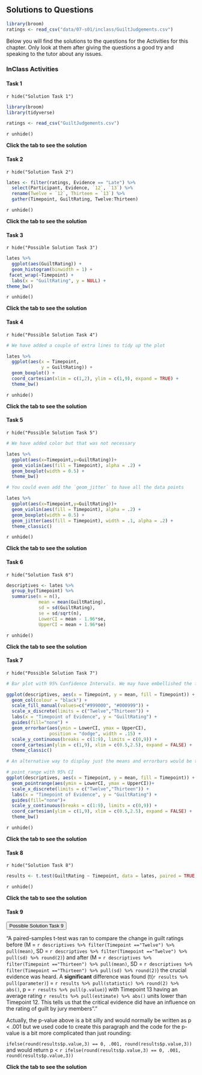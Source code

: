 ## Solutions to Questions

```r
library(broom)
ratings <- read_csv("data/07-s01/inclass/GuiltJudgements.csv")
```

Below you will find the solutions to the questions for the Activities for this chapter. Only look at them after giving the questions a good try and speaking to the tutor about any issues.

### InClass Activities

#### Task 1

`r hide("Solution Task 1")`
```r

library(broom)
library(tidyverse)

ratings <- read_csv("GuiltJudgements.csv")

```
`r unhide()`

**Click the tab to see the solution**

#### Task 2

`r hide("Solution Task 2")`
```r

lates <- filter(ratings, Evidence == "Late") %>% 
  select(Participant, Evidence, `12`, `13`) %>% 
  rename(Twelve = `12`, Thirteen = `13`) %>%
  gather(Timepoint, GuiltRating, Twelve:Thirteen)

```
`r unhide()`

**Click the tab to see the solution**

#### Task 3

`r hide("Possible Solution Task 3")`
```r
lates %>% 
  ggplot(aes(GuiltRating)) +
  geom_histogram(binwidth = 1) +
 facet_wrap(~Timepoint) +
  labs(x = "GuiltRating", y = NULL) +
theme_bw()
```
`r unhide()`

**Click the tab to see the solution**

#### Task 4

`r hide("Possible Solution Task 4")`
```r

# We have added a couple of extra lines to tidy up the plot

lates %>% 
  ggplot(aes(x = Timepoint,
             y = GuiltRating)) + 
  geom_boxplot() +
  coord_cartesian(xlim = c(1,2), ylim = c(1,9), expand = TRUE) +
  theme_bw()

```
`r unhide()`

**Click the tab to see the solution**

#### Task 5

`r hide("Possible Solution Task 5")`
```r

# We have added color but that was not necessary

lates %>% 
  ggplot(aes(x=Timepoint,y=GuiltRating))+
  geom_violin(aes(fill = Timepoint), alpha = .2) + 
  geom_boxplot(width = 0.5) +
  theme_bw()

# You could even add the `geom_jitter` to have all the data points

lates %>% 
  ggplot(aes(x=Timepoint,y=GuiltRating))+
  geom_violin(aes(fill = Timepoint), alpha = .2) + 
  geom_boxplot(width = 0.5) +
  geom_jitter(aes(fill = Timepoint), width = .1, alpha = .2) + 
  theme_classic()
```
`r unhide()`

**Click the tab to see the solution**

#### Task 6

`r hide("Solution Task 6")`
```r
descriptives <- lates %>% 
  group_by(Timepoint) %>%
  summarise(n = n(),
            mean = mean(GuiltRating),
            sd = sd(GuiltRating),
            se = sd/sqrt(n),
            LowerCI = mean - 1.96*se,
            UpperCI = mean + 1.96*se)
```
`r unhide()`

**Click the tab to see the solution**

#### Task 7

`r hide("Possible Solution Task 7")`
```r

# Bar plot with 95% Confidence Intervals. We may have embellished the figure a little, but you can mess around with it to see what each bit does.

ggplot(descriptives, aes(x = Timepoint, y = mean, fill = Timepoint)) + 
  geom_col(colour = "black") +
  scale_fill_manual(values=c("#999000", "#000999")) +
  scale_x_discrete(limits = c("Twelve","Thirteen")) +
  labs(x = "Timepoint of Evidence", y = "GuiltRating") +
  guides(fill="none") +
  geom_errorbar(aes(ymin = LowerCI, ymax = UpperCI),
                position = "dodge", width = .15) +
  scale_y_continuous(breaks = c(1:9), limits = c(0,9)) +
  coord_cartesian(ylim = c(1,9), xlim = c(0.5,2.5), expand = FALSE) +
  theme_classic()

# An alternative way to display just the means and errorbars would be to use the pointrange approach.

# point_range with 95% CI
ggplot(descriptives, aes(x = Timepoint, y = mean, fill = Timepoint)) + 
  geom_pointrange(aes(ymin = LowerCI, ymax = UpperCI))+
  scale_x_discrete(limits = c("Twelve","Thirteen")) +
  labs(x = "Timepoint of Evidence", y = "GuiltRating") +
  guides(fill="none")+
  scale_y_continuous(breaks = c(1:9), limits = c(0,9)) +
  coord_cartesian(ylim = c(1,9), xlim = c(0.5,2.5), expand = FALSE) +
  theme_bw()

```
`r unhide()`

**Click the tab to see the solution**

#### Task 8

`r hide("Solution Task 8")`
```r

results <- t.test(GuiltRating ~ Timepoint, data = lates, paired = TRUE, alternative = "two.sided") %>% tidy()

```
`r unhide()`

**Click the tab to see the solution**

#### Task 9

<div class="solution"><button>Possible Solution Task 9</button>

"A paired-samples t-test was ran to compare the change in guilt ratings before (M = `r descriptives %>% filter(Timepoint =="Twelve") %>% pull(mean)`, SD = `r descriptives %>% filter(Timepoint =="Twelve") %>% pull(sd) %>% round(2)`) and after (M = `r descriptives %>% filter(Timepoint =="Thirteen") %>% pull(mean)`, SD = `r descriptives %>% filter(Timepoint =="Thirteen") %>% pull(sd) %>% round(2)`) the crucial evidence was heard. A **significant** difference was found (t(`r results %>% pull(parameter)`) = `r results %>% pull(statistic) %>% round(2) %>% abs()`, p = `r results %>% pull(p.value)`) with Timepoint 13 having an average rating `r results %>% pull(estimate) %>% abs()` units lower than Timepoint 12. This tells us that the critical evidence did have an influence on the rating of guilt by jury members"."

Actually, the p-value above is a bit silly and would normally be written as p < .001 but we used code to create this paragraph and the code for the p-value is a bit more complicated than just rounding:

`ifelse(round(results$p.value,3) == 0, .001, round(results$p.value,3))` and would return p < `r ifelse(round(results$p.value,3) == 0, .001, round(results$p.value,3))`

</div>

**Click the tab to see the solution**
